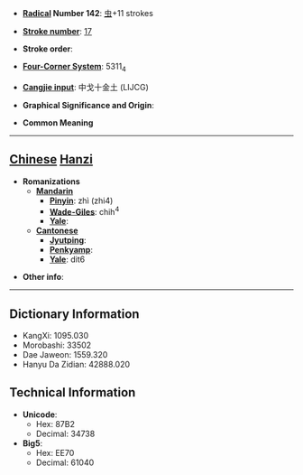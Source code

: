 * '''[[Wiktionary:Chinese radical index| Radical]] Number 142''': [[Wiktionary:Chinese radical index 虫|虫]]+11 strokes

* '''[[Wiktionary:Chinese total strokes index|Stroke number]]''': [[Wiktionary:Chinese total strokes index 17|17]]

* '''Stroke order''': 

* '''[[Wiktionary:Chinese four corner index|Four-Corner System]]''': 5311<sub>4</sub>

* '''[[Wiktionary:Chinese Cangjie index|Cangjie input]]''': 中戈十金土 (LIJCG)

* '''Graphical Significance and Origin''': 

* '''Common Meaning'''

----

== [[Chinese]] [[Hanzi]] ==

* '''Romanizations'''
** '''[[Mandarin]]'''
*** '''[[Pinyin]]''': zhì (zhi4)
*** '''[[Wade-Giles]]''': chih<sup>4</sup>
*** '''[[Yale]]''': 
** '''[[Cantonese]]'''
*** '''[[Jyutping]]''':
*** '''[[Penkyamp]]''': 
*** '''[[Yale]]''': dit6

* '''Other info''': 

----

== Dictionary Information ==

* KangXi: 1095.030
* Morobashi: 33502
* Dae Jaweon: 1559.320
* Hanyu Da Zidian: 42888.020

== Technical Information ==

* '''Unicode''':
** Hex: 87B2
** Decimal: 34738
* '''Big5''':
** Hex: EE70
** Decimal: 61040